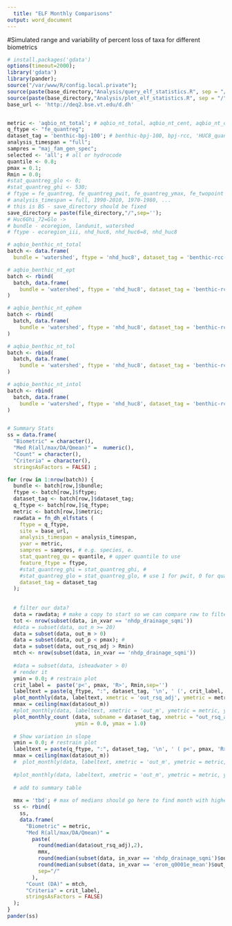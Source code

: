 ```yaml
---
  title: "ELF Monthly Comparisons"
output: word_document
---
```

  #Simulated range and variability of percent loss of taxa for different biometrics
  
  
```r
# install.packages('gdata')
options(timeout=2000);
library('gdata')
library(pander);
source("/var/www/R/config.local.private");
source(paste(base_directory,"Analysis/query_elf_statistics.R", sep = "/")); 
source(paste(base_directory,"Analysis/plot_elf_statistics.R", sep = "/")); 
base_url <- 'http://deq2.bse.vt.edu/d.dh'


metric <- 'aqbio_nt_total'; # aqbio_nt_total, aqbio_nt_cent, aqbio_nt_darter, aqbio_nt_benins
q_ftype <- "fe_quantreg";
dataset_tag = 'benthic-bpj-100'; # benthic-bpj-100, bpj-rcc, 'HUC8_quantregwHuc6bp' (huc 6)
analysis_timespan = "full";
sampres = "maj_fam_gen_spec";
selected <- 'all'; # all or hydrocode
quantile <- 0.8;
pmax = 0.1;
Rmin = 0.0;
#stat_quantreg_glo <- 0; 
#stat_quantreg_ghi <- 530; 
# ftype = fe_quantreg, fe_quantreg_pwit, fe_quantreg_ymax, fe_twopoint
# analysis_timespan = full, 1990-2010, 1970-1980, ...
# this is BS - save_directory should be fixed
save_directory = paste(file_directory,"/",sep='');
# Huc6Ghi_72=Glo ->
# bundle - ecoregion, landunit, watershed
# ftype - ecoregion_iii, nhd_huc6, nhd_huc6=8, nhd_huc8

# aqbio_benthic_nt_total
batch <- data.frame(
  bundle = 'watershed', ftype = 'nhd_huc8', dataset_tag = 'benthic-rcc-175', q_ftype = 'fe_elf', metric = 'aqbio_benthic_nt_total')

# aqbio_benthic_nt_ept
batch <- rbind(
  batch, data.frame(
    bundle = 'watershed', ftype = 'nhd_huc8', dataset_tag = 'benthic-rcc-175', q_ftype = 'fe_elf', metric = 'aqbio_benthic_nt_ept')
)

# aqbio_benthic_nt_ephem
batch <- rbind(
  batch, data.frame(
    bundle = 'watershed', ftype = 'nhd_huc8', dataset_tag = 'benthic-rcc-175', q_ftype = 'fe_elf', metric = 'aqbio_benthic_nt_ephem')
)

# aqbio_benthic_nt_tol
batch <- rbind(
  batch, data.frame(
    bundle = 'watershed', ftype = 'nhd_huc8', dataset_tag = 'benthic-rcc-175', q_ftype = 'fe_elf', metric = 'aqbio_benthic_nt_tol')
)

# aqbio_benthic_nt_intol
batch <- rbind(
  batch, data.frame(
    bundle = 'watershed', ftype = 'nhd_huc8', dataset_tag = 'benthic-rcc-175', q_ftype = 'fe_elf', metric = 'aqbio_benthic_nt_intol')
)


# Summary Stats
ss = data.frame(
  "Biometric" = character(), 
  "Med R(all/max/DA/Qmean)" =  numeric(), 
  "Count" = character(), 
  "Criteria" = character(), 
  stringsAsFactors = FALSE) ;

for (row in 1:nrow(batch)) {
  bundle <- batch[row,]$bundle;
  ftype <- batch[row,]$ftype;
  dataset_tag <- batch[row,]$dataset_tag;
  q_ftype <- batch[row,]$q_ftype;
  metric <- batch[row,]$metric;
  rawdata = fn_dh_elfstats (
    ftype = q_ftype,
    site = base_url,
    analysis_timespan = analysis_timespan,
    yvar = metric,
    sampres = sampres, # e.g. species, e.
    stat_quantreg_qu = quantile, # upper quantile to use
    feature_ftype = ftype,
    #stat_quantreg_ghi = stat_quantreg_ghi, #
    #stat_quantreg_glo = stat_quantreg_glo, # use 1 for pwit, 0 for quantreg
    dataset_tag = dataset_tag
  );
  
  
  # filter our data?
  data = rawdata; # make a copy to start so we can compare raw to filtered if desired
  tot <- nrow(subset(data, in_xvar == 'nhdp_drainage_sqmi'))
  #data = subset(data, out_n >= 20)
  data = subset(data, out_m > 0)
  data = subset(data, out_p < pmax); # 
  data = subset(data, out_rsq_adj > Rmin)
  mtch <- nrow(subset(data, in_xvar == 'nhdp_drainage_sqmi'))
  
  #data = subset(data, isheadwater > 0)
  # render it
  ymin = 0.0; # restrain plot
  crit_label =  paste('p<', pmax, 'R>', Rmin,sep='')
  labeltext = paste(q_ftype, ":", dataset_tag, '\n', ' (', crit_label, mtch, ' of ', tot,' )',sep='')
  plot_monthly(data, labeltext, xmetric = 'out_rsq_adj', ymetric = metric, ymin=ymin);
  mmax = ceiling(max(data$out_m))
  #plot_monthly(data, labeltext, xmetric = 'out_m', ymetric = metric, ymin=0, ymax=mmax);
  plot_monthly_count (data, subname = dataset_tag, xmetric = "out_rsq_adj", 
                      ymin = 0.0, ymax = 1.0)
  
  # Show variation in slope
  ymin = 0.0; # restrain plot
  labeltext = paste(q_ftype, ":", dataset_tag, '\n', ' ( p<', pmax, 'R>', Rmin, ' ', mtch, ' of ', tot,' )',sep='')
  mmax = ceiling(max(data$out_m))
  #  plot_monthly(data, labeltext, xmetric = 'out_m', ymetric = metric, ymin=ymin, ymax=mmax);
  
  #plot_monthly(data, labeltext, xmetric = 'out_m', ymetric = metric, ymin=0, ymax=mmax);
  
  # add to summary table
  
  mmx = 'tbd'; # max of medians should go here to find month with highest median
  ss <- rbind(
    ss, 
    data.frame(
      "Biometric" = metric, 
      "Med R(all/max/DA/Qmean)" = 
        paste(
          round(median(data$out_rsq_adj),2),  
          mmx, 
          round(median(subset(data, in_xvar == 'nhdp_drainage_sqmi')$out_rsq_adj),2),
          round(median(subset(data, in_xvar == 'erom_q0001e_mean')$out_rsq_adj),2),
          sep="/"
        ),
      "Count (DA)" = mtch, 
      "Criteria" = crit_label, 
      stringsAsFactors = FALSE)
  );
}
pander(ss)

```
